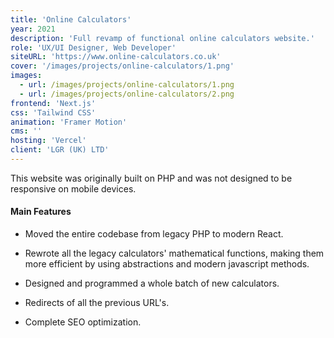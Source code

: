 ```yaml
---
title: 'Online Calculators'
year: 2021
description: 'Full revamp of functional online calculators website.'
role: 'UX/UI Designer, Web Developer'
siteURL: 'https://www.online-calculators.co.uk'
cover: '/images/projects/online-calculators/1.png'
images:
  - url: /images/projects/online-calculators/1.png
  - url: /images/projects/online-calculators/2.png
frontend: 'Next.js'
css: 'Tailwind CSS'
animation: 'Framer Motion'
cms: ''
hosting: 'Vercel'
client: 'LGR (UK) LTD'
---
```


This website was originally built on PHP and was not designed to be responsive on mobile devices.

#### Main Features

- Moved the entire codebase from legacy PHP to modern React.
- Rewrote all the legacy calculators' mathematical functions, making them more efficient by using abstractions and modern javascript methods.
- Designed and programmed a whole batch of new calculators.

- Redirects of all the previous URL's.
- Complete SEO optimization.
